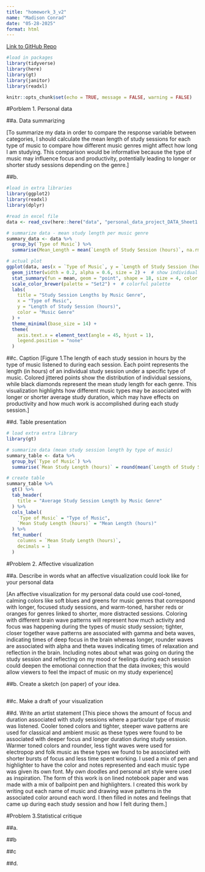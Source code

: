 ```yaml
---
title: "homework_3_v2"
name: "Madison Conrad"
date: "05-28-2025"
format: html
---
```


[Link to GitHub Repo](https://github.com/mconrad23/ENVS-193DS_homework-03_v2.git)

```r
#load in packages
library(tidyverse)
library(here)
library(gt)
library(janitor)
library(readxl)

knitr::opts_chunk$set(echo = TRUE, message = FALSE, warning = FALSE)
```


#Porblem 1. Personal data 

##a. Data summarizing 

[To summarize my data in order to compare the response variable between categories, I should calculate the mean length of study sessions for each type of music to compare how different music genres might affect how long I am studying. This comparison would be informative because the type of music may influence focus and productivity, potentially leading to longer or shorter study sessions depending on the genre.]

##b. 
```r
#load in extra libraries
library(ggplot2)
library(readxl)
library(dplyr)

#read in excel file 
data <- read_csv(here::here("data", "personal_data_project_DATA_Sheet1.csv")) #here::here so can read that csv in data folder 

# summarize data - mean study length per music genre
summary_data <- data %>%
  group_by(`Type of Music`) %>%
  summarise(Mean_Length = mean(`Length of Study Session (hours)`, na.rm = TRUE))

# actual plot
ggplot(data, aes(x = `Type of Music`, y = `Length of Study Session (hours)`, color = `Type of Music`)) +
  geom_jitter(width = 0.2, alpha = 0.6, size = 2) +  # show individual study sessions
  stat_summary(fun = mean, geom = "point", shape = 18, size = 4, color = "black") +  # mean points
  scale_color_brewer(palette = "Set2") +  # colorful palette
  labs(
    title = "Study Session Lengths by Music Genre",
    x = "Type of Music",
    y = "Length of Study Session (hours)",
    color = "Music Genre"
  ) +
  theme_minimal(base_size = 14) +
  theme(
    axis.text.x = element_text(angle = 45, hjust = 1),
    legend.position = "none"
  )

```

##c. Caption 
[Figure 1.The length of each study session in hours by the type of music listened to during each session. Each point represents the length (in hours) of an individual study session under a specific type of music. Colored jittered points show the distribution of individual sessions, while black diamonds represent the mean study length for each genre. This visualization highlights how different music types may be associated with longer or shorter average study duration, which may have effects on productivity and how much work is accomplished during each study session.]

##d. Table presentation

```r
# load extra extra library
library(gt)

# summarize data (mean study session length by type of music)
summary_table <- data %>%
  group_by(`Type of Music`) %>%
  summarise(`Mean Study Length (hours)` = round(mean(`Length of Study Session (hours)`, na.rm = TRUE), 1))

# create table 
summary_table %>%
  gt() %>%
  tab_header(
    title = "Average Study Session Length by Music Genre"
  ) %>%
  cols_label(
    `Type of Music` = "Type of Music",
    `Mean Study Length (hours)` = "Mean Length (hours)"
  ) %>%
  fmt_number(
    columns = `Mean Study Length (hours)`,
    decimals = 1
  )

```
#Problem 2.  Affective visualization

##a. Describe in words what an affective visualization could look like for your personal data

[An affective visualization for my personal data could use cool-toned, calming colors like soft blues and greens for music genres that correspond with longer, focused study sessions, and warm-toned, harsher reds or oranges for genres linked to shorter, more distracted sessions. Coloring with different brain wave patterns will represent how much activity and focus was happening during the types of music study session; tighter, closer together wave patterns are associated with gamma and beta waves, indicating times of deep focus in the brain whereas longer, rounder waves are associated with alpha and theta waves indicating times of relaxation and reflection in the brain. Including notes about what was going on during the study session and reflecting on my mood or feelings during each session could deepen the emotional connection that the data invokes; this would allow viewers to feel the impact of music on my study experience]

##b. Create a sketch (on paper) of your idea.

```r

```


##c. Make a draft of your visualization


##d. Write an artist statement 
[This piece shows the amount of focus and duration associated with study sessions where a particular type of music was listened. Cooler toned colors and tighter, steeper wave patterns are used for classical and ambient music as these types were found to be associated with deeper focus and longer duration during study session. Warmer toned colors and rounder, less tight waves were used for electropop and folk music as these types we found to be associated with shorter bursts of focus and less time spent working. I used a mix of pen and highlighter to have the color and notes represented and each music type was given its own font. My own doodles and personal art style were used as inspiration. The form of this work is on lined notebook paper and was made with a mix of ballpoint pen and highlighters. I created this work by writing out each name of music and drawing wave patterns in the associated color around each word. I then filled in notes and feelings that came up during each study session and how I felt during them.]

#Problem 3.Statistical critique 

##a. 

##b

##c

##d. 
